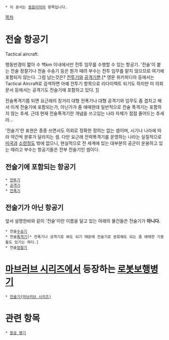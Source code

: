  * 이 문서는 [[동음이의어]] 항목입니다.

[[목차]]
= 전술 항공기 =
Tactical aircraft. 

행동반경이 짧아 수 백km 이내에서만 전투 임무를 수행할 수 있는 항공기. '전술'이 붙는 전술 정찰기나 전술 수송기 등은 뭔가 때려 부수는 전투 임무를 맡지 않으므로 여기에 포함되지 않는다. 그럼 남는것은? [[전투기]]와 [[공격기]]뿐.[* 영문 위키피디아 등에서는 Tactical Aircraft로 검색하면 아예 전투기 항목으로 리다이렉트 되기도 하지만 미 의회 문서 등에서는 공격기도 전술기에 포함하고 있다. [http://www.fas.org/sgp/crs/weapons/RL33543.pdf]]

전술폭격기쯤 되면 요근래의 장거리 대형 전폭기나 대형 공격기와 임무도 좀 겹치고 해서 이게 전술기에 포함되는가, 아닌가가 좀 애매한데 일반적으로 전술 폭격기는 포함하지 않는 추세. 근데 현재 전술폭격기란 개념을 쓰고있는 나라 자체가 점점 줄어드는 추세라...

'전술기'란 표현은 종종 쓰면서도 의외로 정확한 정의는 없는 셈이며, 시기나 나라에 따라 약간씩 분류가 달라지는 셈. 다만 요근래 전략폭격기를 운영하는 나라는 실질적으로 [[미국]]과 [[소련]]정도 밖에 없으니, 현실적으로 전 세계에 있는 대부분의 공군이 운용하고 있는 때리고 부수는 항공기들은 전부 전술기인 셈이다. 

== 전술기에 포함되는 항공기 ==
 * [[전투기]]
 * [[공격기]]
 * [[전폭기]]

== 전술기가 아닌 항공기 ==
앞서 설명한바와 같이 '전술'이란 이름을 달고 있는 아래의 물건들은 전술기가 '''아니다.'''

 * 전술[[수송기]]
 * 전술[[폭격기]][* 전폭기나 공격기로 봐도 되기 때문에 전술기로 분류해도 되는 좀 애매한 기종들도 있기는 하다.]
 * 전술[[정찰기]]



= [[마브러브 시리즈]]에서 등장하는 [[로봇보행병기]] =
 * [[전술기(마브러브 시리즈)]]

= 관련 항목 =
 * [[항공 병기]]
